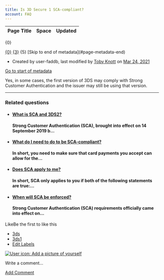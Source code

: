 ```yaml
---
title: Is 3D Secure 1 SCA-compliant?
account: FAQ 
---
```


<table class="aui"> <thead> <tr class="header"> <th class="search-result-title">Page Title</th> <th class="search-result-space">Space</th> <th class="search-result-date">Updated</th> </tr> </thead> </table> <p class="search-result-count">{0}</p> <tr class="search-result"> <td class="search-result-title"><a href="{1}" class="content-type-{2}"><span>{0}</span></a></td> <td class="search-result-space"><a class="space" href="/display/{4}/" title="{3}">{3}</a></td> <td class="search-result-date"><span class="date" title="{6}">{5}</span></td> </tr> [Skip to end of metadata](#page-metadata-end)

*   Created by user-faddb, last modified by [Toby Knott](    /display/~toby.knott
    ) on [Mar 24, 2021](/pages/diffpagesbyversion.action?pageId=721004&selectedPageVersions=7&selectedPageVersions=8 "Show changes")

[Go to start of metadata](#page-metadata-start)

Yes, in some cases, the first version of 3DS may comply with Strong Customer Authentication and the issuer may still be using that version.

  

* * *

### Related questions

*   #### [What is SCA and 3DS2?](/pages/viewpage.action?pageId=720998)
    
    #### Strong Customer Authentication (SCA), brought into effect on 14 September 2019 b...
    
*   #### [What do I need to do to be SCA-compliant?](/pages/viewpage.action?pageId=721000)
    
    #### In short, you need to make sure that card payments you accept can allow for the...
    
*   #### [Does SCA apply to me?](/pages/viewpage.action?pageId=721002)
    
    #### In short, SCA only applies to you if both of the following statements are true:...
    

*   #### [When will SCA be enforced?](/pages/viewpage.action?pageId=721006)
    
    #### Strong Customer Authentication (SCA) requirements officially came into effect on...
    

LikeBe the first to like this

*   [3ds](/label/FAQ/3ds)
*   [3ds1](/label/FAQ/3ds1)
*   [Edit Labels](# "Edit Labels (Type 'l')")

[![User icon: Add a picture of yourself](/s/en_GB/7901/abf7b35644d5a5d1d7e4b0969a83e8eb2b569fb5/_/images/icons/profilepics/add_profile_pic.svg)](/users/profile/editmyprofilepicture.action)

Write a comment…

[Add Comment](/pages/viewpage.action?pageId=721004&showComments=true&showCommentArea=true#addcomment)
